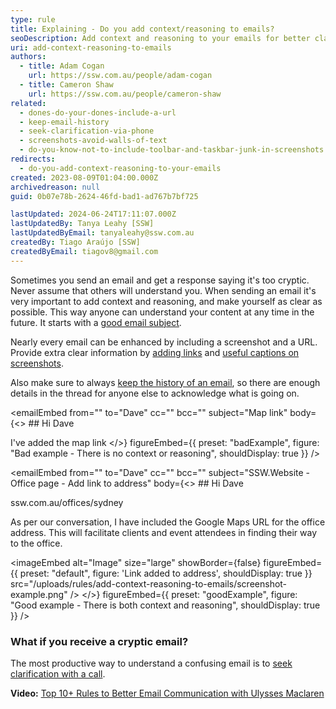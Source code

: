 ```yaml
---
type: rule
title: Explaining - Do you add context/reasoning to emails?
seoDescription: Add context and reasoning to your emails for better clarity and understanding, and don't forget that including a screenshot or URL can make your message even more effective
uri: add-context-reasoning-to-emails
authors:
  - title: Adam Cogan
    url: https://ssw.com.au/people/adam-cogan
  - title: Cameron Shaw
    url: https://ssw.com.au/people/cameron-shaw
related:
  - dones-do-your-dones-include-a-url
  - keep-email-history
  - seek-clarification-via-phone
  - screenshots-avoid-walls-of-text
  - do-you-know-not-to-include-toolbar-and-taskbar-junk-in-screenshots
redirects:
  - do-you-add-context-reasoning-to-your-emails
created: 2023-08-09T01:04:00.000Z
archivedreason: null
guid: 0b07e78b-2624-46fd-bad1-ad767b7bf725

lastUpdated: 2024-06-24T17:11:07.000Z
lastUpdatedBy: Tanya Leahy [SSW]
lastUpdatedByEmail: tanyaleahy@ssw.com.au
createdBy: Tiago Araújo [SSW]
createdByEmail: tiagov8@gmail.com
---
```


Sometimes you send an email and get a response saying it's too cryptic. Never assume that others will understand you. When sending an email it's very important to add context and reasoning, and make yourself as clear as possible. This way anyone can understand your content at any time in the future.
It starts with a [good email subject](/good-email-subject).

Nearly every email can be enhanced by including a screenshot and a URL. Provide extra clear information by [adding links](/include-links-in-emails) and [useful captions on screenshots](/add-useful-and-concise-figure-captions).

Also make sure to always [keep the history of an email](/keep-email-history), so there are enough details in the thread for anyone else to acknowledge what is going on.

<emailEmbed
  from=""
  to="Dave"
  cc=""
  bcc=""
  subject="Map link"
  body={<>
    ## Hi Dave

I've added the map link
  </>}
  figureEmbed={{
    preset: "badExample",
    figure: "Bad example - There is no context or reasoning",
    shouldDisplay: true
  }}
/>

<emailEmbed
  from=""
  to="Dave"
  cc=""
  bcc=""
  subject="SSW.Website - Office page - Add link to address"
  body={<>
    ## Hi Dave

ssw.com.au/offices/sydney

As per our conversation, I have included the Google Maps URL for the office address.
This will facilitate clients and event attendees in finding their way to the office.


<imageEmbed
  alt="Image"
  size="large"
  showBorder={false}
  figureEmbed=&#123;&#123;
    preset: "default",
    figure: 'Link added to address',
    shouldDisplay: true
  &#125;&#125;
  src="/uploads/rules/add-context-reasoning-to-emails/screenshot-example.png"
/>
  </>}
  figureEmbed={{
    preset: "goodExample",
    figure: "Good example - There is both context and reasoning",
    shouldDisplay: true
  }}
/>

### What if you receive a cryptic email?

The most productive way to understand a confusing email is to [seek clarification with a call](/seek-clarification-via-phone).

**Video:** [Top 10+ Rules to Better Email Communication with Ulysses Maclaren](https://www.youtube.com/watch?v=LAqRokqq4jI)
